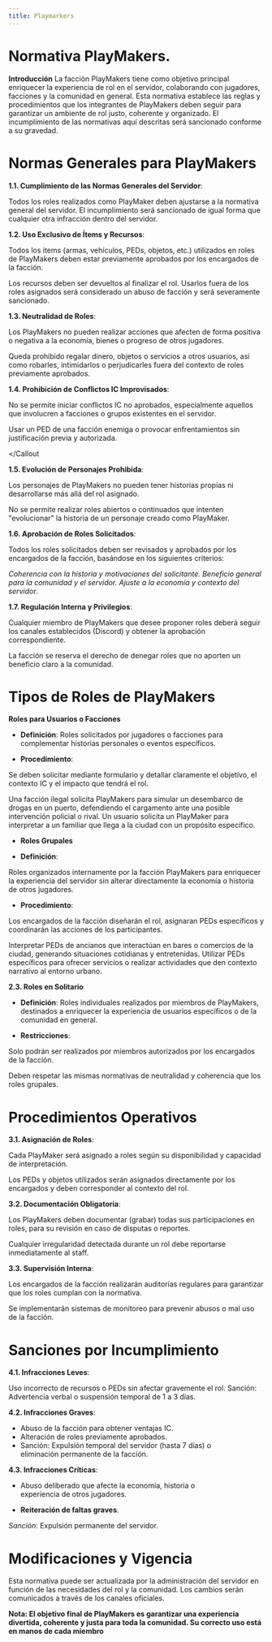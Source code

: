 ```yaml
---
title: Playmarkers
---
```



# Normativa PlayMakers.

**Introducción**
La facción PlayMakers tiene como objetivo principal enriquecer la experiencia de rol en el servidor, colaborando con jugadores, facciones y la comunidad en general. Esta normativa establece las reglas y procedimientos que los integrantes de PlayMakers deben seguir para garantizar un ambiente de rol justo, coherente y organizado. El incumplimiento de las normativas aquí descritas será sancionado conforme a su gravedad.

# Normas Generales para PlayMakers

**1.1. Cumplimiento de las Normas Generales del Servidor**:

Todos los roles realizados como PlayMaker deben ajustarse a la normativa general del servidor. El incumplimiento será sancionado de igual forma que cualquier otra infracción dentro del servidor.

**1.2. Uso Exclusivo de Ítems y Recursos**:

Todos los items (armas, vehículos, PEDs, objetos, etc.) utilizados en roles de PlayMakers deben estar previamente aprobados por los encargados de la facción.

Los recursos deben ser devueltos al finalizar el rol. Usarlos fuera de los roles asignados será considerado un abuso de facción y será severamente sancionado.

**1.3. Neutralidad de Roles**:

Los PlayMakers no pueden realizar acciones que afecten de forma positiva o negativa a la economía, bienes o progreso de otros jugadores.

Queda prohibido regalar dinero, objetos o servicios a otros usuarios, así como robarles, intimidarlos o perjudicarles fuera del contexto de roles previamente aprobados.

**1.4. Prohibición de Conflictos IC Improvisados**:

No se permite iniciar conflictos IC no aprobados, especialmente aquellos que involucren a facciones o grupos existentes en el servidor.
</Callout> 

<Callout type="info">
Usar un PED de una facción enemiga o provocar enfrentamientos sin justificación previa y autorizada.

</Callout

**1.5. Evolución de Personajes Prohibida**:

Los personajes de PlayMakers no pueden tener historias propias ni desarrollarse más allá del rol asignado.

No se permite realizar roles abiertos o continuados que intenten "evolucionar" la historia de un personaje creado como PlayMaker.

**1.6. Aprobación de Roles Solicitados**:

Todos los roles solicitados deben ser revisados y aprobados por los encargados de la facción, basándose en los siguientes criterios:

*Coherencia con la historia y motivaciones del solicitante.
Beneficio general para la comunidad y el servidor.
Ajuste a la economía y contexto del servidor*.

**1.7. Regulación Interna y Privilegios**:

Cualquier miembro de PlayMakers que desee proponer roles deberá seguir los canales establecidos (Discord) y obtener la aprobación correspondiente.

La facción se reserva el derecho de denegar roles que no aporten un beneficio claro a la comunidad.

# Tipos de Roles de PlayMakers

**Roles para Usuarios o Facciones**

- **Definición**: Roles solicitados por jugadores o facciones para complementar historias personales o eventos específicos.

- **Procedimiento**:

Se deben solicitar mediante formulario y detallar claramente el objetivo, el contexto IC y el impacto que tendrá el rol.

<Callout type="info">
Una facción ilegal solicita PlayMakers para simular un desembarco de drogas en un puerto, defendiendo el cargamento ante una posible intervención policial o rival.
</Callout> 

<Callout type="info">
Un usuario solicita un PlayMaker para interpretar a un familiar que llega a la ciudad con un propósito específico.
</Callout> 

- **Roles Grupales**

- **Definición**:

Roles organizados internamente por la facción PlayMakers para enriquecer la experiencia del servidor sin alterar directamente la economía o historia de otros jugadores.

- **Procedimiento**:

Los encargados de la facción diseñarán el rol, asignaran PEDs específicos y coordinarán las acciones de los participantes.
</Callout> 

<Callout type="info">
Interpretar PEDs de ancianos que interactúan en bares o comercios de la ciudad, generando situaciones cotidianas y entretenidas.
Utilizar PEDs específicos para ofrecer servicios o realizar actividades que den contexto narrativo al entorno urbano.
</Callout> 

**2.3. Roles en Solitario**

- **Definición**: Roles individuales realizados por miembros de PlayMakers, destinados a enriquecer la experiencia de usuarios específicos o de la comunidad en general.

- **Restricciones**:

Solo podrán ser realizados por miembros autorizados por los encargados de la facción.

Deben respetar las mismas normativas de neutralidad y coherencia que los roles grupales.

# Procedimientos Operativos

**3.1. Asignación de Roles**:

Cada PlayMaker será asignado a roles según su disponibilidad y capacidad de interpretación.

Los PEDs y objetos utilizados serán asignados directamente por los encargados y deben corresponder al contexto del rol.

**3.2. Documentación Obligatoria**:

Los PlayMakers deben documentar (grabar) todas sus participaciones en roles, para su revisión en caso de disputas o reportes.

Cualquier irregularidad detectada durante un rol debe reportarse inmediatamente al staff.

**3.3. Supervisión Interna**:

Los encargados de la facción realizarán auditorías regulares para garantizar que los roles cumplan con la normativa.

Se implementarán sistemas de monitoreo para prevenir abusos o mal uso de la facción.

# Sanciones por Incumplimiento

**4.1. Infracciones Leves**:

Uso incorrecto de recursos o PEDs sin afectar gravemente el rol.
Sanción: Advertencia verbal o suspensión temporal de 1 a 3 días.

**4.2. Infracciones Graves**:

- Abuso de la facción para obtener ventajas IC.
- Alteración de roles previamente aprobados.
- Sanción: Expulsión temporal del servidor (hasta 7 días) o     
  eliminación permanente de la facción.

**4.3. Infracciones Críticas**:

- Abuso deliberado que afecte la economía, historia o       
  experiencia de otros jugadores.

- **Reiteración de faltas graves**.

*Sanción*: Expulsión permanente del servidor.

# Modificaciones y Vigencia
Esta normativa puede ser actualizada por la administración del servidor en función de las necesidades del rol y la comunidad. Los cambios serán comunicados a través de los canales oficiales.

**Nota: El objetivo final de PlayMakers es garantizar una experiencia divertida, coherente y justa para toda la comunidad. Su correcto uso está en manos de cada miembro**